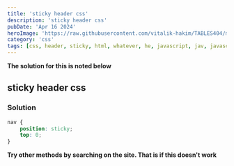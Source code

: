 ```yaml
---
title: 'sticky header css'
description: 'sticky header css'
pubDate: 'Apr 16 2024'
heroImage: 'https://raw.githubusercontent.com/vitalik-hakim/TABLES404/main/error_b/CSS.png'
category: 'css'
tags: [css, header, sticky, html, whatever, he, javascript, jav, javasc]
---
```


**The solution for this is noted below**

## sticky header css

### Solution

```css
nav {
	position: sticky;
	top: 0;
}
```

**Try other methods by searching on the site. That is if this doesn't work**
